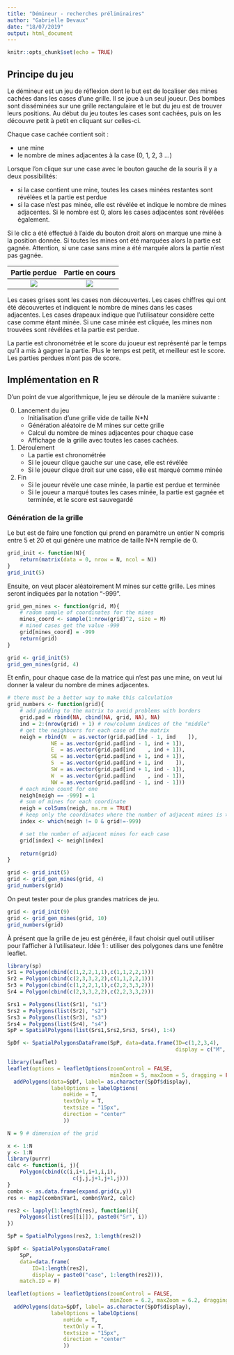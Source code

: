 ```yaml
---
title: "Démineur - recherches préliminaires"
author: "Gabrielle Devaux"
date: "18/07/2019"
output: html_document
---
```


```r
knitr::opts_chunk$set(echo = TRUE)
```

## Principe du jeu

Le démineur est un jeu de réflexion dont le but est de localiser des mines cachées dans les cases d'une grille. 
Il se joue à un seul joueur.
Des bombes sont disséminées sur une grille rectangulaire et le but du jeu est de trouver leurs positions. 
Au début du jeu toutes les cases sont cachées, puis on les découvre petit à petit en cliquant sur celles-ci. 

Chaque case cachée contient soit :

- une mine
- le nombre de mines adjacentes à la case (0, 1, 2, 3 ...)

Lorsque l'on clique sur une case avec le bouton gauche de la souris il y a deux possibilités:

- si la case contient une mine, toutes les cases minées restantes sont révélées et la partie est perdue
- si la case n'est pas minée, elle est révélée et indique le nombre de mines adjacentes. Si le nombre est 0, alors les cases adjacentes sont révélées également.

Si le clic a été effectué à l'aide du bouton droit alors on marque une mine à la position donnée. 
Si toutes les mines ont été marquées alors la partie est gagnée. 
Attention, si une case sans mine a été marquée alors la partie n'est pas gagnée.

Partie perdue              |  Partie en cours
:-------------------------:|:-------------------------:
![](images/demineur2.png)  |  ![](images/demineur3.png)


Les cases grises sont les cases non découvertes.
Les cases chiffres qui ont été découvertes et indiquent le nombre de mines dans les cases adjacentes.
Les cases drapeaux indique que l'utilisateur considère cette case comme étant minée.
Si une case minée est cliquée, les mines non trouvées sont révélées et la partie est perdue.

La partie est chronométrée et le score du joueur est représenté par le temps qu'il a mis à gagner la partie. Plus le temps est petit, et meilleur est le score. 
Les parties perdues n'ont pas de score.


## Implémentation en R

D'un point de vue algorithmique, le jeu se déroule de la manière suivante : 

0. Lancement du jeu
    + Initialisation d'une grille vide de taille N*N
    + Génération aléatoire de M mines sur cette grille
    + Calcul du nombre de mines adjacentes pour chaque case
    + Affichage de la grille avec toutes les cases cachées.
1. Déroulement
    + La partie est chronométrée
    + Si le joueur clique gauche sur une case, elle est révélée
    + Si le joueur clique droit sur une case, elle est marqué comme minée
2. Fin
    + Si le joueur révèle une case minée, la partie est perdue et terminée
    + Si le joueur a marqué toutes les cases minée, la partie est gagnée et terminée, et le score est sauvegardé



### Génération de la grille 

Le but est de faire une fonction qui prend en paramètre un entier N compris entre 5 et 20 et qui génère une matrice de taille N*N remplie de 0.

```r
grid_init <- function(N){
    return(matrix(data = 0, nrow = N, ncol = N))
}
grid_init(5)
```

Ensuite, on veut placer aléatoirement M mines sur cette grille. Les mines seront indiquées par la notation "-999".

```r

grid_gen_mines <- function(grid, M){
    # radom sample of coordinates for the mines
    mines_coord <- sample(1:nrow(grid)^2, size = M)
    # mined cases get the value -999
    grid[mines_coord] = -999
    return(grid)
}

grid <- grid_init(5)
grid_gen_mines(grid, 4)

```

Et enfin, pour chaque case de la matrice qui n'est pas une mine, on veut lui donner la valeur du nombre de mines adjacentes.

```r
# there must be a better way to make this calculation
grid_numbers <- function(grid){
    # add padding to the matrix to avoid problems with borders
    grid.pad = rbind(NA, cbind(NA, grid, NA), NA)
    ind = 2:(nrow(grid) + 1) # row/column indices of the "middle"
    # get the neighbours for each case of the matrix
    neigh = rbind(N  = as.vector(grid.pad[ind - 1, ind    ]),
              NE = as.vector(grid.pad[ind - 1, ind + 1]),
              E  = as.vector(grid.pad[ind    , ind + 1]),
              SE = as.vector(grid.pad[ind + 1, ind + 1]),
              S  = as.vector(grid.pad[ind + 1, ind    ]),
              SW = as.vector(grid.pad[ind + 1, ind - 1]),
              W  = as.vector(grid.pad[ind    , ind - 1]),
              NW = as.vector(grid.pad[ind - 1, ind - 1]))
    # each mine count for one
    neigh[neigh == -999] = 1
    # sum of mines for each coordinate
    neigh = colSums(neigh, na.rm = TRUE)
    # keep only the coordinates where the number of adjacent mines is > 0 and the case is not a mine 
    index <- which(neigh != 0 & grid!=-999)

    # set the number of adjacent mines for each case
    grid[index] <- neigh[index]
    
    return(grid)
}

grid <- grid_init(5)
grid <- grid_gen_mines(grid, 4)
grid_numbers(grid)

```

On peut tester pour de plus grandes matrices de jeu.
```r
grid <- grid_init(9)
grid <- grid_gen_mines(grid, 10)
grid_numbers(grid)
```


À présent que la grille de jeu est générée, il faut choisir quel outil utiliser pour l'afficher à l'utilisateur. 
Idée 1 : utiliser des polygones dans une fenêtre leaflet.
```r
library(sp)
Sr1 = Polygon(cbind(c(1,2,2,1,1),c(1,1,2,2,1)))
Sr2 = Polygon(cbind(c(2,3,3,2,2),c(1,1,2,2,1)))
Sr3 = Polygon(cbind(c(1,2,2,1,1),c(2,2,3,3,2)))
Sr4 = Polygon(cbind(c(2,3,3,2,2),c(2,2,3,3,2)))

Srs1 = Polygons(list(Sr1), "s1")
Srs2 = Polygons(list(Sr2), "s2")
Srs3 = Polygons(list(Sr3), "s3")
Srs4 = Polygons(list(Sr4), "s4")
SpP = SpatialPolygons(list(Srs1,Srs2,Srs3, Srs4), 1:4)

SpDf <- SpatialPolygonsDataFrame(SpP, data=data.frame(ID=c(1,2,3,4),
                                                      display = c("M", "?", "0", "1")), match.ID = F)

library(leaflet)
leaflet(options = leafletOptions(zoomControl = FALSE,
                                 minZoom = 5, maxZoom = 5, dragging = FALSE)) %>% 
  addPolygons(data=SpDf, label= as.character(SpDf$display),
              labelOptions = labelOptions(
                  noHide = T, 
                  textOnly = T,
                  textsize = "15px",
                  direction = "center"
                  ))
```


```r
N = 9 # dimension of the grid

x <- 1:N
y <- 1:N
library(purrr)
calc <- function(i, j){
    Polygon(cbind(c(i,i+1,i+1,i,i),
                     c(j,j,j+1,j+1,j)))
}
combn <- as.data.frame(expand.grid(x,y))
res <- map2(combn$Var1, combn$Var2, calc)

res2 <- lapply(1:length(res), function(i){
    Polygons(list(res[[i]]), paste0("Sr", i))
})

SpP = SpatialPolygons(res2, 1:length(res2))

SpDf <- SpatialPolygonsDataFrame(
    SpP, 
    data=data.frame(
        ID=1:length(res2),
        display = paste0("case", 1:length(res2))), 
    match.ID = F)

leaflet(options = leafletOptions(zoomControl = FALSE,
                                 minZoom = 6.2, maxZoom = 6.2, dragging = FALSE)) %>% 
  addPolygons(data=SpDf, label= as.character(SpDf$display),
              labelOptions = labelOptions(
                  noHide = T, 
                  textOnly = T,
                  textsize = "15px",
                  direction = "center"
                  ))


```


